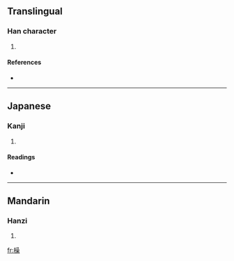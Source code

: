 ==Translingual==

===Han character===
{{Han char|rn=75|rad=木|as=13|sn=17|four=4699<sub>4</sub>|canj=木口口木 (DRRD)}}

# {{defn|Han|sort=木13}}

====References====
* {{Han ref|kx=0555.350|dkj=15628|dj=0945.200|hdz=21301.140|uh=6A7E|ud=27262|bh=C0CF|bd=49359}}

----

==Japanese==

===Kanji===
{{ja-kanji|grade=|rs=木13}}

# {{defn|Japanese}}

====Readings====
* {{ja-readings|on=[[しゅ]] (shu), [[そう]] (sō), [[す]] (su)|kun=}}

----

==Mandarin==

===Hanzi===
{{cmn-hanzi|pin=[[shū]] ([[shu1]])|wg=shu<sup>1</sup>}}

# {{defn|Mandarin}}

[[fr:橾]]